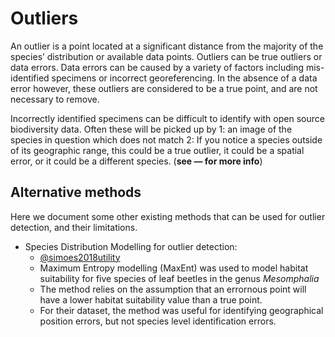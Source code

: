 # Outliers

<!-- 
Ok so over the entirety of this book, and particularly in the last few chapters, we already identify and fix many different types of issues that could be categorised as "outliers". BUT, I know that a lot of people will jump straight to this section. It's ultimately what people want to know. My intuition is that we should delete this chapter, but...

...my questions are as follows:

- Do we need to put this outlier definition somewhere in the book? Or is it overkill?
- Is it useful to show how to manually check the record information on the ALA to check whether a record is an outlier (i.e. view the recordID on biocache, look at the photo, check assertions, make a decision)
- Should have the "Alternative methods" section at all? It could recommend some articles to help with outlier detection? Is that in-scope of this book? Does this list have to exist before we release this book online?
-->

An outlier is a point located at a significant distance from the majority of the
species' distribution or available data points. Outliers can be true outliers or
data errors. Data errors can be caused by a variety of factors including
mis-identified specimens or incorrect georeferencing. In the absence of a data
error however, these outliers are considered to be a true point, and are not
necessary to remove.

Incorrectly identified specimens can be difficult to identify with open source biodiversity data. Often these will be picked up by 1: an image of the species in question which does not match 2: If you notice a species outside of its geographic range, this could be a true outlier, it could be a spatial error, or it could be a different species. (**see --- for more info**)

## Alternative methods

Here we document some other existing methods that can be used for outlier
detection, and their limitations.

-  Species Distribution Modelling for outlier detection: 
    - [@simoes2018utility](https://doi.org/10.1111/icad.12288)
    - Maximum Entropy modelling (MaxEnt) was used to model habitat suitability
    for five species of leaf beetles in the genus *Mesomphalia*
    - The method relies on the assumption that an errornous point will have a
    lower habitat suitability value than a true point. 
    - For their dataset, the method was useful for identifying geographical
    position errors, but not species level identification errors.

<!-- Andrew did not like the above paper, but perhaps it could be useful to suggest a few papers on outlier detection? I'm honestly not sure -->
